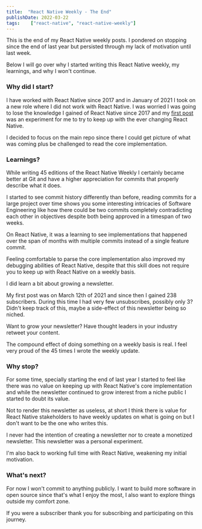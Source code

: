 ```yaml
---
title:  "React Native Weekly - The End"
publishDate: 2022-03-22
tags:    ["react-native", "react-native-weekly"]
---
```


This is the end of my React Native weekly posts. I pondered on stopping since the end of last year but persisted through my lack of motivation until last week. 

Below I will go over why I started writing this React Native weekly, my learnings, and why I won't continue. 

### Why did I start?

I have worked with React Native since 2017 and in January of 2021 I took on a new role where I did not work with React Native. I was worried I was going to lose the knowledge I gained of React Native since 2017 and my [first post](https://andrei-calazans.com/posts/2021-03-21/react-native-weekly) was an experiment for me to try to keep up with the ever changing React Native.

I decided to focus on the main repo since there I could get picture of what was coming plus be challenged to read the core implementation.

### Learnings?

While writing 45 editions of the React Native Weekly I certainly became better at Git and have a higher appreciation for commits that properly describe what it does. 

I started to see commit history differently than before, reading commits for a large project over time shows you some interesting intricacies of Software Engineering like how there could be two commits completely contradicting each other in objectives despite both being approved in a timespan of two weeks.

On React Native, it was a learning to see implementations that happened over the span of months with multiple commits instead of a single feature commit.  

Feeling comfortable to parse the core implementation also improved my debugging abilities of React Native, despite that this skill does not require you to keep up with React Native on a weekly basis.

I did learn a bit about growing a newsletter. 

My first post was on March 12th of 2021 and since then I gained 238 subscribers. During this time I had very few unsubscribes, possibly only 3? Didn't keep track of this, maybe a side-effect of this newsletter being so niched. 

Want to grow your newsletter? Have thought leaders in your industry retweet your content. 

The compound effect of doing something on a weekly basis is real. I feel very proud of the 45 times I wrote the weekly update.


### Why stop?

For some time, specially starting the end of last year I started to feel like there was no value on keeping up with React Native's core implementation and while the newsletter continued to grow interest from a niche public I started to doubt its value.

Not to render this newsletter as useless, at short I think there is value for React Native stakeholders to have weekly updates on what is going on but I don't want to be the one who writes this.

I never had the intention of creating a newsletter nor to create a monetized newsletter. This newsletter was a personal experiment. 

I'm also back to working full time with React Native, weakening my initial motivation. 

### What's next?

For now I won't commit to anything publicly. I want to build more software in open source since that's what I enjoy the most, I also want to explore things outside my comfort zone. 

If you were a subscriber thank you for subscribing and participating on this journey. 


